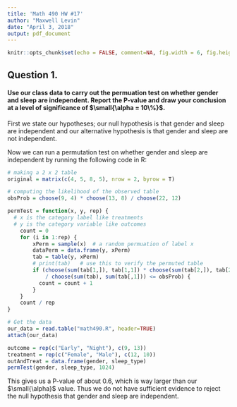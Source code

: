 ```yaml
---
title: 'Math 490 HW #17'
author: "Maxwell Levin"
date: "April 3, 2018"
output: pdf_document
---
```


```r
knitr::opts_chunk$set(echo = FALSE, comment=NA, fig.width = 6, fig.height = 4, fig.align = "center")
```

## Question 1.

#### Use our class data to carry out the permuation test on whether gender and sleep are independent. Report the P-value and draw your conclusion at a level of significance of $\small{\alpha = 10\%}$.

First we state our hypotheses; our null hypothesis is that gender and sleep are independent and our alternative hypothesis is that gender and sleep are not independent.

Now we can run a permutation test on whether gender and sleep are independent by running the following code in R:
```r
# making a 2 x 2 table
original = matrix(c(4, 5, 8, 5), nrow = 2, byrow = T)  

# computing the likelihood of the observed table
obsProb = choose(9, 4) * choose(13, 8) / choose(22, 12) 

permTest = function(x, y, rep) {  
  # x is the category label like treatments
  # y is the category variable like outcomes
	count = 0
	for (i in 1:rep) {
		xPerm = sample(x)  # a random permuation of label x
		dataPerm = data.frame(y, xPerm)
		tab = table(y, xPerm)
		# print(tab)   # use this to verify the permuted table
		if (choose(sum(tab[1,]), tab[1,1]) * choose(sum(tab[2,]), tab[2,1]) 
		    / choose(sum(tab), sum(tab[,1])) <= obsProb) {
		  count = count + 1
		}
	}
	count / rep
}

# Get the data
our_data = read.table("math490.R", header=TRUE)
attach(our_data)

outcome = rep(c("Early", "Night"), c(9, 13))
treatment = rep(c("Female", "Male"), c(12, 10))
outAndTreat = data.frame(gender, sleep_type)
permTest(gender, sleep_type, 1024)
```

This gives us a P-value of about 0.6, which is way larger than our $\small{\alpha}$ value. Thus we do not have sufficient evidence to reject the null hypothesis that gender and sleep are independent.

